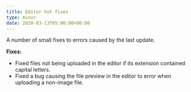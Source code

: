 ```yaml
---
title: Editor hot fixes
type: minor
date: 2020-03-13T05:00:00+00:00
---
```


A number of small fixes to errors caused by the last update.

**Fixes:**

* Fixed files not being uploaded in the editor if its extension contained capital letters.
* Fixed a bug causing the file preview in the editor to error when uploading a non-image file.